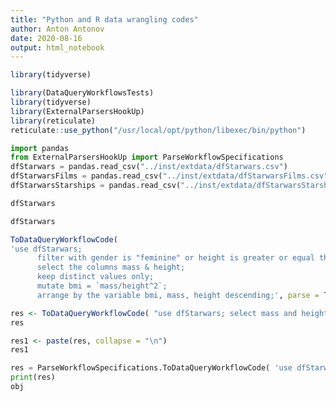 ```yaml
---
title: "Python and R data wrangling codes"
author: Anton Antonov
date: 2020-08-16
output: html_notebook
---
```


```r
library(tidyverse)
```


```r
library(DataQueryWorkflowsTests)
library(tidyverse)
library(ExternalParsersHookUp)
library(reticulate)
reticulate::use_python("/usr/local/opt/python/libexec/bin/python")
```


```python
import pandas
from ExternalParsersHookUp import ParseWorkflowSpecifications
dfStarwars = pandas.read_csv("../inst/extdata/dfStarwars.csv")
dfStarwarsFilms = pandas.read_csv("../inst/extdata/dfStarwarsFilms.csv")
dfStarwarsStarships = pandas.read_csv("../inst/extdata/dfStarwarsStarships.csv")
```

```python
dfStarwars
```


```r
dfStarwars
```
```r
ToDataQueryWorkflowCode(
'use dfStarwars;
      filter with gender is "feminine" or height is greater or equal than 160 and species is "Human";
      select the columns mass & height;
      keep distinct values only;
      mutate bmi = `mass/height^2`;
      arrange by the variable bmi, mass, height descending;', parse = T, target = "tidyverse" )
```


```r
res <- ToDataQueryWorkflowCode( "use dfStarwars; select mass and height; cross tabulate mass and height", parse = F, target = "Python-pandas" )
res
```
```r
res1 <- paste(res, collapse = "\n")
res1
```



```python
res = ParseWorkflowSpecifications.ToDataQueryWorkflowCode( 'use dfStarwars; select mass, height and homeworld; cross tabulate mass and homeworld', parse = True, globals = globals() )
print(res)
obj
```

